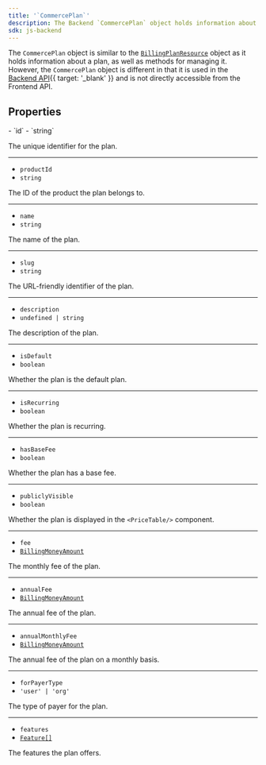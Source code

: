 ```yaml
---
title: '`CommercePlan`'
description: The Backend `CommercePlan` object holds information about a plan of your application.
sdk: js-backend
---
```


<Include src="_partials/billing/api-experimental" />

The `CommercePlan` object is similar to the [`BillingPlanResource`](/docs/references/javascript/types/billing-plan-resource) object as it holds information about a plan, as well as methods for managing it. However, the `CommercePlan` object is different in that it is used in the [Backend API](https://clerk.com/docs/reference/backend-api/model/commerceplan){{ target: '_blank' }} and is not directly accessible from the Frontend API.

## Properties

<Properties>
  - `id`
  - `string`

  The unique identifier for the plan.

  ---

  - `productId`
  - `string`

  The ID of the product the plan belongs to.

  ---

  - `name`
  - `string`

  The name of the plan.

  ---

  - `slug`
  - `string`

  The URL-friendly identifier of the plan.

  ---

  - `description`
  - `undefined | string`

  The description of the plan.

  ---

  - `isDefault`
  - `boolean`

  Whether the plan is the default plan.

  ---

  - `isRecurring`
  - `boolean`

  Whether the plan is recurring.

  ---

  - `hasBaseFee`
  - `boolean`

  Whether the plan has a base fee.

  ---

  - `publiclyVisible`
  - `boolean`

  Whether the plan is displayed in the `<PriceTable/>` component.

  ---

  - `fee`
  - <code>[BillingMoneyAmount](/docs/references/javascript/types/billing-money-amount)</code>

  The monthly fee of the plan.

  ---

  - `annualFee`
  - <code>[BillingMoneyAmount](/docs/references/javascript/types/billing-money-amount)</code>

  The annual fee of the plan.

  ---

  - `annualMonthlyFee`
  - <code>[BillingMoneyAmount](/docs/references/javascript/types/billing-money-amount)</code>

  The annual fee of the plan on a monthly basis.

  ---

  - `forPayerType`
  - `'user' | 'org'`

  The type of payer for the plan.

  ---

  - `features`
  - [`Feature[]`](/docs/references/backend/types/feature)

  The features the plan offers.
</Properties>
